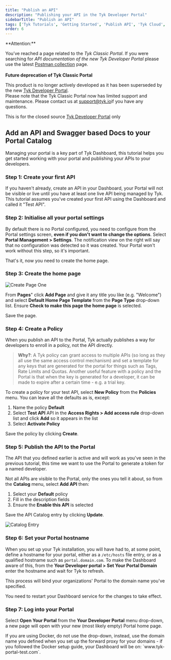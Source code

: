 ```yaml
---
title: "Publish an API"
description: "Publishing your API in the Tyk Developer Portal"
sidebarTitle: "Publish an API"
tags: ['Tyk Tutorials', 'Getting Started', 'Publish API', 'Tyk Cloud', 'Tyk Self-Managed', 'Developer Portal']
order: 6
---
```




<Warning>
**Attention:**

You’ve reached a page related to the *Tyk Classic Portal*. If you were searching for *API documentation of the new Tyk
Developer Portal* please use the latest
[Postman collection](/docs3/product-stack/tyk-enterprise-developer-portal/api-documentation/tyk-edp-api) page.
<br />
<br />
**Future deprecation of Tyk Classic Portal**

This product is no longer actively developed as it
has been superseded by the new [Tyk Developer Portal](/docs3/portal/overview/intro).
<br />
Please note that the Tyk Classic Portal now has limited support and maintenance. Please contact us at
[support@tyk.io](<mailto:support@tyk.io?subject=Tyk classic developer portal>)if you have any questions.
</Warning>


This is for the closed source [Tyk Developer Portal](/docs3/tyk-developer-portal) only

<Tabs>
<Tab title="Cloud">

<CreatePortalEntryInclude/>

</Tab>
<Tab title="Self-Managed">

## Add an API and Swagger based Docs to your Portal Catalog

Managing your portal is a key part of Tyk Dashboard, this tutorial helps you get started working with your portal and publishing your APIs to your developers.

### Step 1: Create your first API

If you haven't already, create an API in your Dashboard, your Portal will not be visible or live until you have at least one live API being managed by Tyk. This tutorial assumes you've created your first API using the Dashboard and called it "Test API".

### Step 2: Initialise all your portal settings

By default there is no Portal configured, you need to configure from the Portal settings screen, **even if you don't want to change the options**. Select **Portal Management > Settings**. The notification view on the right will say that no configuration was detected so it was created. Your Portal won't work without this step, so it's important.

That's it, now you need to create the home page.

### Step 3: Create the home page

<img src="/img/2.10/home_page_template.png" alt="Create Page One" />

From **Pages**" click **Add Page** and give it any title you like (e.g. "Welcome") and select **Default Home Page Template** from the **Page Type** drop-down list. Ensure **Check to make this page the home page** is selected.

Save the page.

### Step 4: Create a Policy

When you publish an API to the Portal, Tyk actually publishes a way for developers to enroll in a policy, not the API directly.

> **Why?**: A Tyk policy can grant access to multiple APIs (so long as they all use the same access control mechanism) and set a template for any keys that are generated for the portal for things such as Tags, Rate Limits and Quotas. Another useful feature with a policy and the Portal is that when the key is generated for a developer, it can be made to expire after a certain time - e.g. a trial key.

To create a policy for your test API, select **New Policy** from the **Policies** menu. You can leave all the defaults as is, except:

1.  Name the policy **Default**
2.  Select **Test API** API in the **Access Rights > Add access rule** drop-down list and click **Add** so it appears in the list
3.  Select **Activate Policy**

Save the policy by clicking **Create**.

### Step 5: Publish the API to the Portal

The API that you defined earlier is active and will work as you've seen in the previous tutorial, this time we want to use the Portal to generate a token for a named developer.

Not all APIs are visible to the Portal, only the ones you tell it about, so from the **Catalog** menu, select **Add API** then:

1.  Select your **Default** policy
2.  Fill in the description fields
3.  Ensure the **Enable this API** is selected

Save the API Catalog entry by clicking **Update**.

<img src="/img/2.10/portal_confirmation_on_prem.png" alt="Catalog Entry" />

### Step 6: Set your Portal hostname

When you set up your Tyk installation, you will have had to, at some point, define a hostname for your portal, either as a `/etc/hosts` file entry, or as a qualified hostname such as `portal.domain.com`. To make the Dashboard aware of this, from the **Your Developer portal > Set Your Portal Domain** enter the hostname and wait for Tyk to refresh.

This process will bind your organizations' Portal to the domain name you've specified.


<Note>
You need to restart your Dashboard service for the changes to take effect.
</Note>



### Step 7: Log into your Portal

Select **Open Your Portal** from the **Your Developer Portal** menu drop-down, a new page will open with your new (most likely empty) Portal home page.


<Note>
If you are using Docker, do not use the drop-down, instead, use the domain name you defined when you set up the forward proxy for your domains - if you followed the Docker setup guide, your Dashboard will be on: `www.tyk-portal-test.com`.
</Note>


</Tab>
</Tabs>

